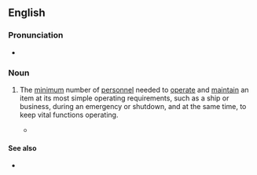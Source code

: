 ==English==

===Pronunciation===
* {{audio|en|En-au-skeleton crew.ogg|Audio (AU)}}

===Noun===
{{en-noun}}

# {{lb|en|idiomatic}} The [[minimum]] number of [[personnel]] needed to [[operate]] and [[maintain]] an item at its most simple operating requirements, such as a ship or business, during an emergency or shutdown, and at the same time, to keep vital functions operating.
#* {{quote-journal|en|author=Kate Conger|title=Confusion and Frustration Reign as Elon Musk Cuts Half of Twitter’s Staff|work=The New York Times|date=2022-11-04|url=https://www.nytimes.com/2022/11/04/technology/elon-musk-twitter-layoffs.html|issn=0362-4331|author2=Ryan Mac|author3=Mike Isaac|passage=The internet technology team — which is partly responsible for keeping the site functioning — became “a '''skeleton crew''',” two people said.}}

====See also====
* {{l|en|short-staffed}}